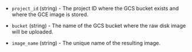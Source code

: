 <!-- Code generated from the comments of the Config struct in post-processor/googlecompute-import/post-processor.go; DO NOT EDIT MANUALLY -->

- `project_id` (string) - The project ID where the GCS bucket exists and where the GCE image is stored.

- `bucket` (string) - The name of the GCS bucket where the raw disk image will be uploaded.

- `image_name` (string) - The unique name of the resulting image.

<!-- End of code generated from the comments of the Config struct in post-processor/googlecompute-import/post-processor.go; -->
